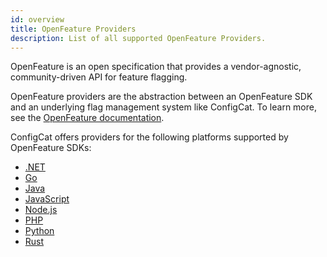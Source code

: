 ```yaml
---
id: overview
title: OpenFeature Providers
description: List of all supported OpenFeature Providers.
---
```


OpenFeature is an open specification that provides a vendor-agnostic, community-driven API for feature flagging. 

OpenFeature providers are the abstraction between an OpenFeature SDK and an underlying flag management system like ConfigCat. To learn more, see the [OpenFeature documentation](https://openfeature.dev/docs/reference/intro).

ConfigCat offers providers for the following platforms supported by OpenFeature SDKs:

- [.NET](./dotnet.mdx)
- [Go](./go.mdx)
- [Java](./java.mdx)
- [JavaScript](./js.mdx)
- [Node.js](./node.mdx)
- [PHP](./php.mdx)
- [Python](./python.mdx)
- [Rust](./rust.mdx)
